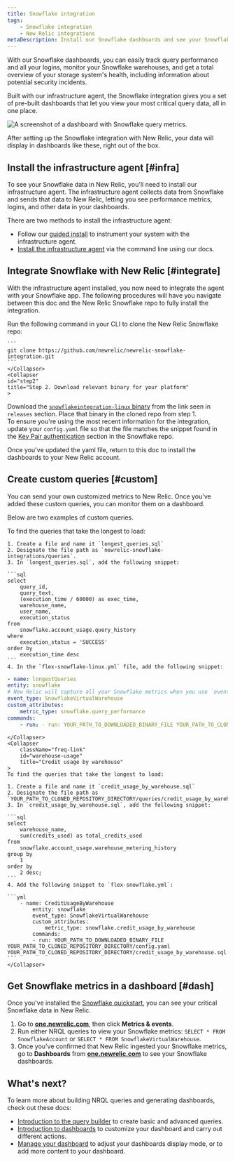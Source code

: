 ```yaml
---
title: Snowflake integration
tags:
    - Snowflake integration
    - New Relic integrations
metaDescription: Install our Snowflake dashboards and see your Snowflake data in New Relic.
---
```



With our Snowflake dashboards, you can easily track query performance and all your logins, monitor your Snowflake warehouses, and get a total overview of your storage system's health, including information about potential security incidents. 

Built with our infrastructure agent, the Snowflake integration gives you a set of pre-built dashboards that let you view your most critical query data, all in one place.

<img
    src={infrastructureSnowflakeDashboard}
    title="Snowflake dashboard"
    alt="A screenshot of a dashboard with Snowflake query metrics."
/>
<figcaption>
After setting up the Snowflake integration with New Relic, your data will display in dashboards like these, right out of the box. 
</figcaption> 

## Install the infrastructure agent [#infra]

To see your Snowflake data in New Relic, you'll need to install our infrastructure agent. The infrastructure agent collects data from Snowflake and sends that data to New Relic, letting you see performance metrics, logins, and other data in your dashboards. 

There are two methods to install the infrastructure agent:

* Follow our [guided install](https://one.newrelic.com/marketplace?state=8f14e646-461e-b010-4675-3a0658bb3d20) to instrument your system with the infrastructure agent. 
* [Install the infrastructure agent](/docs/infrastructure/install-infrastructure-agent/linux-installation/install-infrastructure-monitoring-agent-linux) via the command line using our docs.

## Integrate Snowflake with New Relic [#integrate]

With the infrastructure agent installed, you now need to integrate the agent with your Snowflake app. The following procedures will have you navigate between this doc and the New Relic Snowflake repo to fully install the integration. 

<CollapserGroup>
    <Collapser
    id="step1"
    title="Step 1. Clone the Snowflake repository"
    >
    Run the following command in your CLI to clone the New Relic Snowflake repo:

    ```
    git clone https://github.com/newrelic/newrelic-snowflake-integration.git
    ```
    </Collapser>
    <Collapser
    id="step2"
    title="Step 2. Download relevant binary for your platform"
    >
Download the [`snowflakeintegration-linux`
binary](https://github.com/newrelic/newrelic-snowflake-integration/releases) from the link seen in `releases` section. Place that binary in the cloned repo from step 1.  
    </Collapser>
    <Collapser
    id="step3"
    title="Step 3. Update `config.yaml`"
    >
To ensure you're using the most recent information for the integration, update your `config.yaml` file so that the file matches the snippet found in the [Key Pair authentication](https://github.com/newrelic/newrelic-snowflake-integration#key-pair-authentication) section in the Snowflake repo. 

Once you've updated the yaml file, return to this doc to install the dashboards to your New Relic account. 
    </Collapser>
</CollapserGroup>

## Create custom queries [#custom]

You can send your own customized metrics to New Relic. Once you've added these custom queries, you can monitor them on a dashboard.

Below are two examples of custom queries.

<CollapserGroup>
    <Collapser
        className="freq-link"
        id="longest"
        title="Longest queries"
    >
    To find the queries that take the longest to load:

    1. Create a file and name it `longest_queries.sql` 
    2. Designate the file path as `newrelic-snowflake-integrations/queries`.
    3. In `longest_queries.sql`, add the following snippet:

    ```sql
    select 
        query_id, 
        query_text,
        (execution_time / 60000) as exec_time,
        warehouse_name,
        user_name,
        execution_status
    from 
        snowflake.account_usage.query_history 
    where 
        execution_status = 'SUCCESS' 
    order by 
        execution_time desc
    ```
    4. In the `flex-snowflake-linux.yml` file, add the following snippet:
    
```yml
- name: longestQueries
entity: snowflake
# New Relic will capture all your Snowflake metrics when you use `event_type: SnowflakeVirtualWarehouse`. 
event_type: SnowflakeVirtualWarehouse
custom_attributes:
    metric_type: snowflake.query_performance
commands: 
    - run: - run: YOUR_PATH_TO_DOWNLOADED_BINARY_FILE YOUR_PATH_TO_CLONED_REPOSITORY_DIRECTORY/config.yaml YOUR_PATH_TO_CLONED_REPOSITORY_DIRECTORY/queries/longest_queries.sql
```
    </Collapser>
    <Collapser
        className="freq-link"
        id="warehouse-usage"
        title="Credit usage by warehouse"
    >
    To find the queries that take the longest to load:

    1. Create a file and name it `credit_usage_by_warehouse.sql` 
    2. Designate the file path as `YOUR_PATH_TO_CLONED_REPOSITORY_DIRECTORY/queries/credit_usage_by_warehouse.sql`.
    3. In `credit_usage_by_warehouse.sql`, add the following snippet:

    ```sql
    select 
        warehouse_name, 
        sum(credits_used) as total_credits_used 
    from 
        snowflake.account_usage.warehouse_metering_history 
    group by 
        1 
    order by 
        2 desc;
    ```
    4. Add the following snippet to `flex-snowflake.yml`:

    ```yml
        - name: CreditUsageByWarehouse
            entity: snowflake
            event_type: SnowflakeVirtualWarehouse
            custom_attributes:
                metric_type: snowflake.credit_usage_by_warehouse
            commands: 
            - run: YOUR_PATH_TO_DOWNLOADED_BINARY_FILE YOUR_PATH_TO_CLONED_REPOSITORY_DIRECTORY/config.yaml YOUR_PATH_TO_CLONED_REPOSITORY_DIRECTORY/credit_usage_by_warehouse.sql
    ``` 
    </Collapser>
</CollapserGroup>

## Get Snowflake metrics in a dashboard [#dash]

Once you've installed the [Snowflake quickstart](https://newrelic.com/instant-observability/snowflake), you can see your critical Snowflake data in New Relic. 

1. Go to **[one.newrelic.com](https://one.newrelic.com/all-capabilities)**, then click **Metrics & events**.
2. Run either NRQL queries to view your Snowflake metrics: `SELECT * FROM SnowflakeAccount` or `SELECT * FROM SnowflakeVirtualWarehouse`.
3. Once you've confirmed that New Relic ingested your Snowflake metrics, go to **Dashboards** from **[one.newrelic.com](https://one.newrelic.com/all-capabilities)** to see your Snowflake dashboards. 

## What's next?

To learn more about building NRQL queries and generating dashboards, check out these docs:

* [Introduction to the query builder](/docs/query-your-data/explore-query-data/query-builder/introduction-query-builder) to create basic and advanced queries.
* [Introduction to dashboards](/docs/query-your-data/explore-query-data/dashboards/introduction-dashboards) to customize your dashboard and carry out different actions.
* [Manage your dashboard](/docs/query-your-data/explore-query-data/dashboards/manage-your-dashboard) to adjust your dashboards display mode, or to add more content to your dashboard. 
